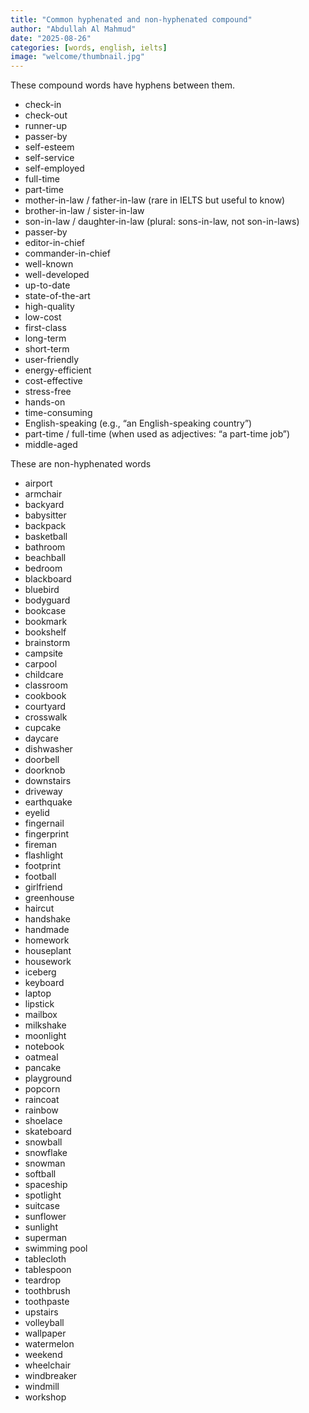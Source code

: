 ```yaml
---
title: "Common hyphenated and non-hyphenated compound"
author: "Abdullah Al Mahmud"
date: "2025-08-26"
categories: [words, english, ielts]
image: "welcome/thumbnail.jpg"
---
```


These compound words have hyphens between them.

- check-in
- check-out
- runner-up
- passer-by
- self-esteem
- self-service
- self-employed
- full-time
- part-time
- mother-in-law / father-in-law (rare in IELTS but useful to know)
- brother-in-law / sister-in-law
- son-in-law / daughter-in-law (plural: sons-in-law, not son-in-laws)
- passer-by
- editor-in-chief
- commander-in-chief
- well-known
- well-developed
- up-to-date
- state-of-the-art
- high-quality
- low-cost
- first-class
- long-term
- short-term
- user-friendly
- energy-efficient
- cost-effective
- stress-free
- hands-on
- time-consuming
- English-speaking (e.g., "an English-speaking country")
- part-time / full-time (when used as adjectives: "a part-time job")
- middle-aged

These are non-hyphenated words

- airport
- armchair
- backyard
- babysitter
- backpack
- basketball
- bathroom
- beachball
- bedroom
- blackboard
- bluebird
- bodyguard
- bookcase
- bookmark
- bookshelf
- brainstorm
- campsite
- carpool
- childcare
- classroom
- cookbook
- courtyard
- crosswalk
- cupcake
- daycare
- dishwasher
- doorbell
- doorknob
- downstairs
- driveway
- earthquake
- eyelid
- fingernail
- fingerprint
- fireman
- flashlight
- footprint
- football
- girlfriend
- greenhouse
- haircut
- handshake
- handmade
- homework
- houseplant
- housework
- iceberg
- keyboard
- laptop
- lipstick
- mailbox
- milkshake
- moonlight
- notebook
- oatmeal
- pancake
- playground
- popcorn
- raincoat
- rainbow
- shoelace
- skateboard
- snowball
- snowflake
- snowman
- softball
- spaceship
- spotlight
- suitcase
- sunflower
- sunlight
- superman
- swimming pool
- tablecloth
- tablespoon
- teardrop
- toothbrush
- toothpaste
- upstairs
- volleyball
- wallpaper
- watermelon
- weekend
- wheelchair
- windbreaker
- windmill
- workshop

